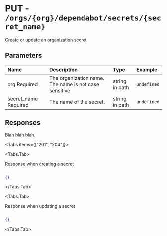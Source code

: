 
# PUT - `/orgs/{org}/dependabot/secrets/{secret_name}`

Create or update an organization secret

## Parameters

| Name | Description | Type | Example |
| :---- | :---- | :---- | :---- |
| org <span class="bg-blue-100 text-blue-800 text-xs font-medium me-2 px-2.5 py-0.5 rounded dark:bg-blue-900 dark:text-blue-300">Required</span> | The organization name. The name is not case sensitive. | string in path | `undefined` |
| secret_name <span class="bg-blue-100 text-blue-800 text-xs font-medium me-2 px-2.5 py-0.5 rounded dark:bg-blue-900 dark:text-blue-300">Required</span> | The name of the secret. | string in path | `undefined` |

## Responses

Blah blah blah.

<Tabs items={["201", "204"]}>

<Tabs.Tab>

Response when creating a secret

```json

{}

```

</Tabs.Tab>

<Tabs.Tab>

Response when updating a secret

```json

{}

```

</Tabs.Tab>

</Tabs>